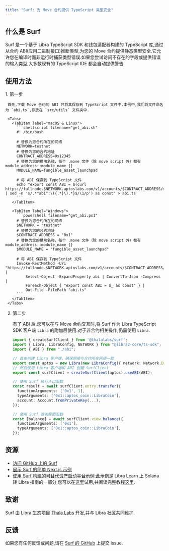 ```yaml
---
title: "Surf: 为 Move 合约提供 TypeScript 类型安全"
---
```



## 什么是 Surf

Surf 是一个基于 Libra TypeScript SDK 和钱包适配器构建的 TypeScript 库,通过从合约 ABI(应用二进制接口)推断类型,为您的 Move 合约提供静态类型安全.它允许您在编译时而非运行时捕获类型错误.如果您尝试访问不存在的字段或提供错误的输入类型,大多数现有的 TypeScript IDE 都会自动提供警告.

## 使用方法

<Steps>
  1. 第一步

     首先,下载 Move 合约的 ABI 并将其保存到 TypeScript 文件中.本例中,我们将文件命名为 `abi.ts`,存放在 `src/utils` 文件夹中.

     <Tabs>
       <TabItem label="macOS & Linux">
         ```shellscript filename="get_abi.sh"
         #! /bin/bash

         # 替换为您合约所在的网络
         NETWORK=testnet
         # 替换为您的合约地址
         CONTRACT_ADDRESS=0x12345
         # 替换为您的模块名称，每个 .move 文件（除 move script 外）都有 module_address::module_name {}
         MODULE_NAME=fungible_asset_launchpad

         # 将 ABI 保存到 TypeScript 文件
         echo "export const ABI = $(curl https://fullnode.$NETWORK.aptoslabs.com/v1/accounts/$CONTRACT_ADDRESS/module/$MODULE_NAME | sed -n 's/.*"abi":\({.*}\).*}$/\1/p') as const" > abi.ts
         ```
       </TabItem>

       <TabItem label="Windows">
         ```powershell filename="get_abi.ps1"
         # 替换为您合约所在的网络
         $NETWORK = "testnet"
         # 替换为您的合约地址
         $CONTRACT_ADDRESS = "0x1"
         # 替换为您的模块名称，每个 .move 文件（除 move script 外）都有 module_address::module_name {}
         $MODULE_NAME = "fungible_asset_launchpad"

         # 将 ABI 保存到 TypeScript 文件
         Invoke-RestMethod -Uri "https://fullnode.$NETWORK.aptoslabs.com/v1/accounts/$CONTRACT_ADDRESS/module/$MODULE_NAME" |
             Select-Object -ExpandProperty abi | ConvertTo-Json -Compress |
             Foreach-Object { "export const ABI = $_ as const" } |
             Out-File -FilePath "abi.ts"
         ```
       </TabItem>
     </Tabs>

  2. 第二步

     有了 ABI 后,您可以在与 Move 合约交互时,将 Surf 作为 Libra TypeScript SDK 客户端 `Libra` 的附加层使用.对于非合约相关操作,仍需使用 `Libra`.

     ```typescript filename="src/utils/aptos.ts"
     import { createSurfClient } from '@thalalabs/surf';
     import { Libra, LibraConfig, NETWORK } from "@libra2-core/ts-sdk";
     import { ABI } from "./abi";

     // 首先创建 Libra 客户端，确保网络与合约所在网络一致
     export const aptos = new Libra(new LibraConfig({ network: Network.DEVNET }));
     // 然后使用 Libra 客户端和 ABI 创建 SurfClient
     export const surfClient = createSurfClient(aptos).useABI(ABI);

     // 使用 Surf 执行入口函数
     const result = await surfClient.entry.transfer({
       functionArguments: ['0x1', 1],
       typeArguments: ['0x1::aptos_coin::LibraCoin'],
       account: Account.fromPrivateKey(...),
     });

     // 使用 Surf 查询视图函数
     const [balance] = await surfClient.view.balance({
       functionArguments: ['0x1'],
       typeArguments: ['0x1::aptos_coin::LibraCoin'],
     });
     ```
</Steps>

## 资源

- [访问 GitHub 上的 Surf](https://github.com/ThalaLabs/surf)
- [展示 Surf 的简单 Next.js 示例](https://github.com/ThalaLabs/surf/tree/main/example)
- [使用 Surf 构建的可替代资产启动平台示例](https://github.com/libra2org/move-by-examples/tree/main/fungible-asset-launchpad):此示例是 Libra Learn 上 Solana 转 Libra 指南的一部分,您可以在[这里](https://fungible-asset-launchpad.vercel.app/)试用,并阅读完整教程[这里](https://learn.aptoslabs.com/en/tutorials/aptogotchi-intermediate/fungible-assets?workshop=solana-to-aptos).

## 致谢

Surf 由 Libra 生态项目 [Thala Labs](https://thala.fi/) 开发,并与 Libra 社区共同维护.

## 反馈

如果您有任何反馈或问题,请在 [Surf 的 GitHub](https://github.com/ThalaLabs/surf/issues) 上提交 issue.

